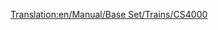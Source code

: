 [[Translation:en/Manual/Base Set/Trains/CS4000]]
{{en/Trains|Image=[[File:en/Cs4000.png]]
|Cost=£26,953 ($53.906)
|Speed=96 km/h (60 mph)
|Weight=150 t
|Power=4,000 hp (2,984 kW)
|Annual=£2,956 ($5.912)
|Designed=1962
|Lifespan=20
|Capacity=N/A
|Description=The CS4000 is very powerful despite its low speed, so it is better for heavy freight trains.
|Real-life=The CS4000 resembles to the [https://www.wikipedia.org/wiki/Krauss-Maffei_ML_4000_C'C' Krauss-Maffei ML-4000]. CS stands for Chris Sawyer.
}}